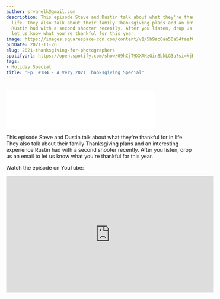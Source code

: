 ```yaml
---
author: srvanelk@gmail.com
description: This episode Steve and Dustin talk about what they're thankful for in
  life. They also talk about their family Thanksgiving plans and an interesting experience
  Rustin had with a second shooter recently. After you listen, drop us an email to
  let us know what you're thankful for this year.
image: https://images.squarespace-cdn.com/content/v1/5b9ac0aa50a54faef024c950/5ef5d2f4-2bcd-4012-bb83-f25ade141f5e/IMG_5056.jpeg?format=original
pubDate: 2021-11-26
slug: 2021-thanksgiving-for-photographers
spotifyUrl: https://open.spotify.com/show/09hCjT9XXAKzGin8bkLG3a?si=kjRZvQ1JTb6Ov3HVzSSlWA
tags:
- Holiday Special
title: 'Ep. #184 - A Very 2021 Thanksgiving Special'
---
```


<figure>
  <img src="https://images.squarespace-cdn.com/content/v1/5b9ac0aa50a54faef024c950/5ef5d2f4-2bcd-4012-bb83-f25ade141f5e/IMG_5056.jpeg?format=original" alt="" />
</figure>
<iframe class="embedly-embed" src="//cdn.embedly.com/widgets/media.html?src=https%3A%2F%2Fanchor.fm%2Fweddingphotohangover%2Fembed%2Fepisodes%2FEp--184---A-Very-2021-Thanksgiving-Special-e1ar4u7&display_name=Anchor+FM+Inc.&url=https%3A%2F%2Fanchor.fm%2Fweddingphotohangover%2Fepisodes%2FEp--184---A-Very-2021-Thanksgiving-Special-e1ar4u7&image=https%3A%2F%2Fd3t3ozftmdmh3i.cloudfront.net%2Fproduction%2Fpodcast_uploaded_episode400%2F805714%2F805714-1637904570018-7ef94c70c8edb.jpg&key=61d05c9d54e8455ea7a9677c366be814&type=text%2Fhtml&schema=anchor" width="400" height="102" scrolling="no" title="Anchor FM Inc. embed" frameborder="0" allow="autoplay; fullscreen" allowfullscreen="true"></iframe>

This episode Steve and Dustin talk about what they're thankful for in life. They also talk about their family Thanksgiving plans and an interesting experience Rustin had with a second shooter recently. After you listen, drop us an email to let us know what you're thankful for this year.

Watch the episode on YouTube:

<iframe width="560" height="315" src="https://www.youtube.com/embed/qvBBFE-a60k" frameborder="0" allow="autoplay; encrypted-media" allowfullscreen></iframe>